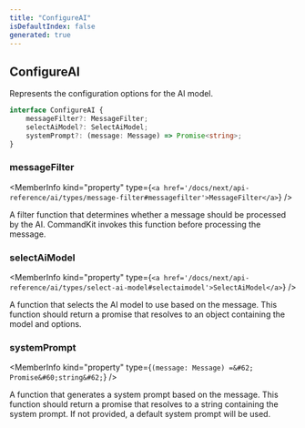 ```yaml
---
title: "ConfigureAI"
isDefaultIndex: false
generated: true
---
```



<!-- This file was generated from the CommandKit source. Do not modify. Instead, re-run the "docgen" script -->


## ConfigureAI

<GenerationInfo sourceFile="packages/ai/src/plugin.ts" sourceLine="40" packageName="@commandkit/ai" />

Represents the configuration options for the AI model.

```ts title="Signature"
interface ConfigureAI {
    messageFilter?: MessageFilter;
    selectAiModel?: SelectAiModel;
    systemPrompt?: (message: Message) => Promise<string>;
}
```

<div className="members-wrapper">

### messageFilter

<MemberInfo kind="property" type={`<a href='/docs/next/api-reference/ai/types/message-filter#messagefilter'>MessageFilter</a>`}   />

A filter function that determines whether a message should be processed by the AI.
CommandKit invokes this function before processing the message.
### selectAiModel

<MemberInfo kind="property" type={`<a href='/docs/next/api-reference/ai/types/select-ai-model#selectaimodel'>SelectAiModel</a>`}   />

A function that selects the AI model to use based on the message.
This function should return a promise that resolves to an object containing the model and options.
### systemPrompt

<MemberInfo kind="property" type={`(message: Message) =&#62; Promise&#60;string&#62;`}   />

A function that generates a system prompt based on the message.
This function should return a promise that resolves to a string containing the system prompt.
If not provided, a default system prompt will be used.


</div>
